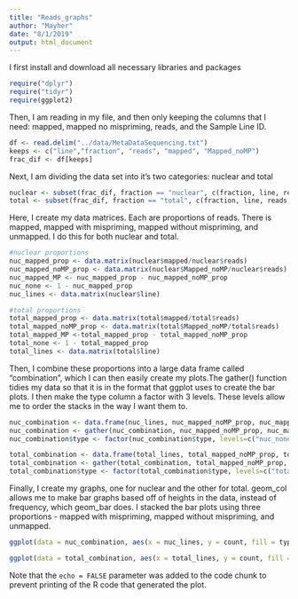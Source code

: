 ```yaml
---
title: "Reads_graphs"
author: "Mayher"
date: "8/1/2019"
output: html_document
---
```


I first install and download all necessary libraries and packages
```r

require("dplyr")
require("tidyr")
require(ggplot2)
```

Then, I am reading in my file, and then only keeping the columns that I need: mapped, mapped no mispriming, reads, and the Sample Line ID. 
```r
df <- read.delim("../data/MetaDataSequencing.txt")
keeps <- c("line","fraction", "reads", "mapped", "Mapped_noMP")
frac_dif <- df[keeps]
```

Next, I am dividing the data set into it's two categories: nuclear and total
```r
nuclear <- subset(frac_dif, fraction == "nuclear", c(fraction, line, reads, mapped, Mapped_noMP))
total <- subset(frac_dif, fraction == "total", c(fraction, line, reads, mapped, Mapped_noMP))
```

Here, I create my data matrices. Each are proportions of reads. There is mapped, mapped with mispriming, mapped without mispriming, and unmapped. I do this for both nuclear and total. 
```r
#nuclear proportions
nuc_mapped_prop <- data.matrix(nuclear$mapped/nuclear$reads)
nuc_mapped_noMP_prop <- data.matrix(nuclear$Mapped_noMP/nuclear$reads)
nuc_mapped_MP <- nuc_mapped_prop - nuc_mapped_noMP_prop
nuc_none <- 1 - nuc_mapped_prop
nuc_lines <- data.matrix(nuclear$line)

#total proportions
total_mapped_prop <- data.matrix(total$mapped/total$reads)
total_mapped_noMP_prop <- data.matrix(total$Mapped_noMP/total$reads)
total_mapped_MP <-total_mapped_prop - total_mapped_noMP_prop
total_none <- 1 - total_mapped_prop
total_lines <- data.matrix(total$line)
```

Then, I combine these proportions into a large data frame called "combination", which I can then easily create my plots.The gather() function tidies my data so that it is in the format that ggplot uses to create the bar plots. I then make the type column a factor with 3 levels. These levels allow me to order the stacks in the way I want them to. 
```r
nuc_combination <- data.frame(nuc_lines, nuc_mapped_noMP_prop, nuc_mapped_MP, nuc_none)
nuc_combination <- gather(nuc_combination, nuc_mapped_noMP_prop, nuc_mapped_MP, nuc_none, key = "type", value = "count")
nuc_combination$type <- factor(nuc_combination$type, levels=c("nuc_none", "nuc_mapped_MP", "nuc_mapped_noMP_prop"))

total_combination <- data.frame(total_lines, total_mapped_noMP_prop, total_mapped_MP, total_none)
total_combination <- gather(total_combination, total_mapped_noMP_prop, total_mapped_MP, total_none, key = "type", value = "count")
total_combination$type <- factor(total_combination$type, levels=c("total_none", "total_mapped_MP", "total_mapped_noMP_prop"))
```


Finally, I create my graphs, one for nuclear and the other for total. geom_col allows me to make bar graphs based off of heights in the data, instead of frequency, which geom_bar does. I stacked the bar plots using three proportions - mapped with mispriming, mapped without mispriming, and unmapped. 
```r
ggplot(data = nuc_combination, aes(x = nuc_lines, y = count, fill = type)) + geom_col() + theme(axis.text.x = element_text( hjust = 0,vjust = 1, size = 6, angle = 90)) + xlab("lines") + ylab("proportions") + scale_fill_brewer(palette="Dark2", name = "type of read:", labels = c("unmapped", "mapped + MP", "mapped + noMP")) +  ggtitle("nuclear lines vs. proportion")

ggplot(data = total_combination, aes(x = total_lines, y = count, fill = type)) + geom_col() + theme(axis.text.x = element_text( hjust = 0,vjust = 1, size = 6, angle = 90)) + xlab("lines") + ylab("proportions") + scale_fill_brewer(palette="Dark2", name = "type of read:", labels = c("unmapped", "mapped + MP", "mapped + noMP")) +  ggtitle("total lines vs. proportion")


```

Note that the `echo = FALSE` parameter was added to the code chunk to prevent printing of the R code that generated the plot.
```r

```

